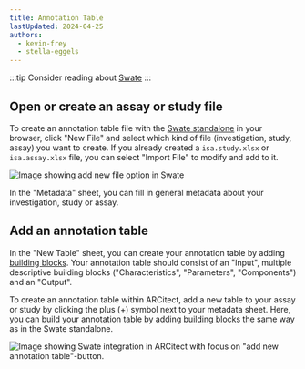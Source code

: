 ```yaml
---
title: Annotation Table
lastUpdated: 2024-04-25
authors: 
  - kevin-frey
  - stella-eggels
---
```


:::tip
Consider reading about [Swate](/swate)
:::

## Open or create an assay or study file

To create an annotation table file with the [Swate standalone](https://swate-alpha.nfdi4plants.org/) in your browser, click "New File" and select which kind of file (investigation, study, assay) you want to create. If you already created a `isa.study.xlsx` or `isa.assay.xlsx` file, you can select "Import File" to modify and add to it.

![Image showing add new file option in Swate](@images/swate/swate-alpha-new-file.png)

In the "Metadata" sheet, you can fill in general metadata about your investigation, study or assay.

## Add an annotation table

In the "New Table" sheet, you can create your annotation table by adding [building blocks](/swate/building-blocks). Your annotation table should consist of an "Input", multiple descriptive building blocks ("Characteristics", "Parameters", "Components") and an "Output".

To create an annotation table within ARCitect, add a new table to your assay or study by clicking the plus (+) symbol next to your metadata sheet. Here, you can build your annotation table by adding [building blocks](/swate/building-blocks) the same way as in the Swate standalone.

![Image showing Swate integration in ARCitect with focus on "add new annotation table"-button.](@images/swate/swate-alpha-arcitect-newtable.png)
